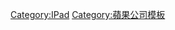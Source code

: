 {{sidebar
| name       = IPad系列
| outertitle = 
| topimage   = 
| pretitle   = 
| title      = [[iPad]]
| posttitle  = 
| image      = 

| headingstyle = 
| contentstyle = 

| contentclass = hlist

| heading1 = 
| content1 = 
* [[iPad (第一代)|1]]
* [[iPad 2|2]]
* [[iPad (第三代)|3]]
* [[iPad (第四代)|4]] 
* [[iPad (第五代)|5]]
* [[iPad (第六代)|6]]
* [[iPad (第七代)|7]]
* [[iPad (第八代)|8]]
* [[iPad (第九代)|9]]
----
* [[IPad Air|Air]]
** [[IPad_Air_(第一代)|1]]
** [[iPad Air 2|2]]
** [[iPad Air (第三代)|3]]
** [[iPad Air (第四代)|4]]
** [[iPad Air (第五代)|5]]
----
* [[iPad mini|mini]]
** [[iPad mini (第一代)|1]]
** [[iPad mini 2|2]]
** [[iPad mini 3|3]]
** [[iPad mini 4|4]]
** [[iPad mini (第五代)|5]]
** [[iPad mini (第六代)|6]]
----
* [[iPad Pro|Pro 9.7-11吋]]
** [[iPad Pro (第一代)|9.7吋]]
** [[iPad Pro (第二代)|10.5吋]]
** [[iPad Pro (第三代)|11吋(1)]]
** [[iPad Pro (第四代)|11吋(2)]]
** [[iPad Pro (第五代)|11吋(3)]]
----
* [[iPad Pro|Pro 12.9吋]]
** [[iPad Pro (第一代)|1]]
** [[iPad Pro (第二代)|2]]
** [[iPad Pro (第三代)|3]]
** [[iPad Pro (第四代)|4]]
** [[iPad Pro (第五代)|5]]

| belowstyle = font-weight:normal;
| below = [[IOS設備列表#iPad|iPad 型號列表]]

}}<noinclude>
{{Lowercase}}
{{Documentation|Template:Apple/doc}}
[[Category:IPad]]
[[Category:蘋果公司模板]]
</noinclude>